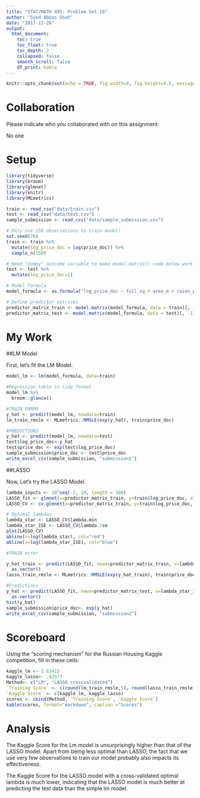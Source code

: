 ```yaml
---
title: "STAT/MATH 495: Problem Set 10"
author: "Syed Abbas Shah"
date: "2017-11-28"
output:
  html_document:
    toc: true
    toc_float: true
    toc_depth: 2
    collapsed: false
    smooth_scroll: false
    df_print: kable
---
```


```r
knitr::opts_chunk$set(echo = TRUE, fig.width=8, fig.height=4.5, message=FALSE, warning = FALSE)
```



# Collaboration

Please indicate who you collaborated with on this assignment: 

No one

# Setup

```r
library(tidyverse)
library(broom)
library(glmnet)
library(knitr)
library(MLmetrics)

train <- read_csv("data/train.csv")
test <- read_csv("data/test.csv")
sample_submission <- read_csv("data/sample_submission.csv")

# Only use 150 observations to train model!
set.seed(76)
train <- train %>% 
  mutate(log_price_doc = log(price_doc)) %>% 
  sample_n(150)

# Need "dummy" outcome variable to make model.matrix() code below work
test <- test %>% 
  mutate(log_price_doc=1) 

# Model formula
model_formula <- as.formula("log_price_doc ~ full_sq + area_m + raion_popul + green_zone_part + indust_part + children_preschool + preschool_education_centers_raion + children_school + school_education_centers_raion + school_education_centers_top_20_raion + healthcare_centers_raion + university_top_20_raion + sport_objects_raion + additional_education_raion + culture_objects_top_25 + culture_objects_top_25_raion + shopping_centers_raion + office_raion + thermal_power_plant_raion + incineration_raion + oil_chemistry_raion + radiation_raion + railroad_terminal_raion + big_market_raion + nuclear_reactor_raion + detention_facility_raion + full_all + male_f + female_f + young_all + young_male + young_female + work_all + work_male + work_female + ekder_all + ekder_male + ekder_female + ID_metro + metro_min_avto + metro_km_avto + kindergarten_km + school_km + park_km + green_zone_km + industrial_km + water_treatment_km + cemetery_km + incineration_km + railroad_station_avto_km + railroad_station_avto_min + ID_railroad_station_avto + public_transport_station_km + public_transport_station_min_walk + water_km + water_1line + mkad_km + ttk_km + sadovoe_km + bulvar_ring_km + kremlin_km + big_road1_km + ID_big_road1 + big_road1_1line + big_road2_km + ID_big_road2 + railroad_km + railroad_1line + zd_vokzaly_avto_km + ID_railroad_terminal + bus_terminal_avto_km + ID_bus_terminal + oil_chemistry_km + nuclear_reactor_km + radiation_km + power_transmission_line_km + thermal_power_plant_km + ts_km + big_market_km + market_shop_km + fitness_km + swim_pool_km + ice_rink_km + stadium_km + basketball_km + hospice_morgue_km + detention_facility_km + public_healthcare_km + university_km + workplaces_km + shopping_centers_km + office_km + additional_education_km + preschool_km + big_church_km + church_synagogue_km + mosque_km + theater_km + museum_km + exhibition_km + catering_km + green_part_500 + prom_part_500 + office_count_500 + office_sqm_500 + trc_count_500 + trc_sqm_500") 

# Define predictor matrices
predictor_matrix_train <- model.matrix(model_formula, data = train)[, -1]
predictor_matrix_test <- model.matrix(model_formula, data = test)[, -1]
```


# My Work

##LM Model

First, let's fit the LM Model.

```r
model_lm <- lm(model_formula, data=train)

#Regression table in tidy format
model_lm %>% 
  broom::glance()

#TRAIN ERROR
y_hat <- predict(model_lm, newdata=train)
lm_train_rmsle <- MLmetrics::RMSLE(exp(y_hat), train$price_doc)

#PREDICTIONS
y_hat <- predict(model_lm, newdata=test)
test$log_price_doc<-y_hat
test$price_doc <- exp(test$log_price_doc)
sample_submission$price_doc <- test$price_doc
write_excel_csv(sample_submission, "submission1")
```



##LASSO

Now, Let's try the LASSO Model.
```r
lambda_inputs <- 10^seq(-2, 10, length = 100)
LASSO_fit <- glmnet(x=predictor_matrix_train, y=train$log_price_doc, alpha = 1, lambda = lambda_inputs)
LASSO_CV <- cv.glmnet(x=predictor_matrix_train, y=train$log_price_doc, alpha=1, lambda=lambda_inputs)

# Optimal lambdas
lambda_star <- LASSO_CV$lambda.min
lambda_star_1SE <- LASSO_CV$lambda.1se
plot(LASSO_CV)
abline(v=log(lambda_star), col="red")
abline(v=log(lambda_star_1SE), col="blue")

#TRAIN error

y_hat_train <- predict(LASSO_fit, newx=predictor_matrix_train, s=lambda_star_1SE) %>% 
  as.vector()
lasso_train_rmsle <- MLmetrics::RMSLE(exp(y_hat_train), train$price_doc)

#Predictions
y_hat <- predict(LASSO_fit, newx=predictor_matrix_test, s=lambda_star_1SE) %>% 
  as.vector()
hist(y_hat)
sample_submission$price_doc<- exp(y_hat)
write_excel_csv(sample_submission, "submission2")
```




# Scoreboard

Using the "scoring mechanism" for the Russian Housing Kaggle competition, fill
in these cells:

```r
kaggle_lm <- 2.63413
kaggle_lasso<- .42577
Method<- c("LM", "LASSO crossvalidated")
`Training Score` <- c(round(lm_train_rmsle,5), round(lasso_train_rmsle,5)) 
`Kaggle Score` <- c(kaggle_lm, kaggle_lasso)
scores <- cbind(Method, `Training Score`, `Kaggle Score`)
kable(scores, format="markdown", caption ="Scores")
```



# Analysis

The Kaggle Score for the Lm model is unsurprisingly higher than that of the LASSO model. Apart from being less optimal than LASSO, the fact that we use very few observations to train our model probably also impacts its effectiveness. 

The Kaggle Score for the LASSO model with a cross-validated optimal lambda is much lower, indicating that the LASSO model is much better at predicting the test data than the simple lm model.